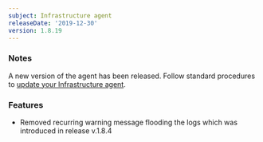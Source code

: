 ```yaml
---
subject: Infrastructure agent
releaseDate: '2019-12-30'
version: 1.8.19
---
```


### Notes

A new version of the agent has been released. Follow standard procedures to [update your Infrastructure agent](/docs/infrastructure/new-relic-infrastructure/installation/update-infrastructure-agent).

### Features

* Removed recurring warning message flooding the logs which was introduced in release v.1.8.4
